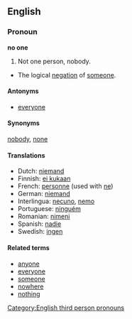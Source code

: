 ==English==
=== Pronoun ===

'''no one'''

#Not one person, nobody.
*The logical [[negation]] of [[someone]].

==== Antonyms ====
*[[everyone]]

==== Synonyms ====
[[nobody]], [[none]]

==== Translations ====
*Dutch: [[niemand]]
*Finnish: [[ei kukaan]]
*French: [[personne]] (used with [[ne]])
*German: [[niemand]]
*Interlingua: [[necuno]], [[nemo]]
*Portuguese: [[ninguém]]
*Romanian: [[nimeni]]
*Spanish: [[nadie]]
*Swedish: [[ingen]]

====Related terms====
*[[anyone]]
*[[everyone]]
*[[someone]]
*[[nowhere]]
*[[nothing]]

[[Category:English third person pronouns]]